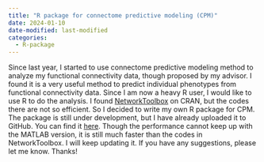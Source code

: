 ```yaml
---
title: "R package for connectome predictive modeling (CPM)"
date: 2024-01-10
date-modified: last-modified
categories:
  - R-package
---
```


Since last year, I started to use connectome predictive modeling method to analyze my functional connectivity data, though proposed by my advisor. I found it is a very useful method to predict individual phenotypes from functional connectivity data. Since I am now a heavy R user, I would like to use R to do the analysis. I found [NetworkToolbox](https://cran.r-project.org/web/packages/NetworkToolbox/index.html) on CRAN, but the codes there are not so efficient. So I decided to write my own R package for CPM. The package is still under development, but I have already uploaded it to GitHub. You can find it [here](https://github.com/psychelzh/cpmR). Though the performance cannot keep up with the MATLAB version, it is still much faster than the codes in NetworkToolbox. I will keep updating it. If you have any suggestions, please let me know. Thanks!
